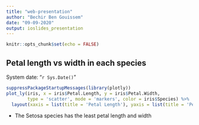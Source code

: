 ```yaml
---
title: "web-presentation"
author: "Bechir Ben Gouissem"
date: "09-09-2020"
output: ioslides_presentation
---
```



```r
knitr::opts_chunk$set(echo = FALSE)
```

## Petal length vs width in each species
System date: "`r Sys.Date()`" 
```r
suppressPackageStartupMessages(library(plotly))
plot_ly(iris, x = iris$Petal.Length, y = iris$Petal.Width, 
        type = 'scatter', mode = 'markers', color = iris$Species) %>% 
  layout(xaxis = list(title = 'Petal Length'), yaxis = list(title = 'Petal Width'))
```

  - The Setosa species has the least petal length and width  